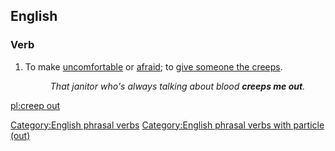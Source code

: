 ==English==

===Verb===
{{head|en|verb|head=[[creep]] [[out]]}}

# To make [[uncomfortable]] or [[afraid]]; to [[give someone the creeps]].
#: ''That janitor who's always talking about blood '''creeps me out'''.''

[[Category:English phrasal verbs]]
[[Category:English phrasal verbs with particle (out)]]


[[pl:creep out]]